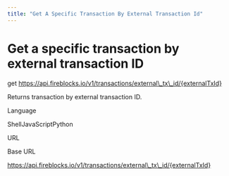 ```yaml
---
title: "Get A Specific Transaction By External Transaction Id"
---
```

  
  # Get a specific transaction by external transaction ID

get https://api.fireblocks.io/v1/transactions/external\_tx\_id/{externalTxId}

Returns transaction by external transaction ID.

Language

ShellJavaScriptPython

URL

Base URL

https://api.fireblocks.io/v1/transactions/external\_tx\_id/{externalTxId}